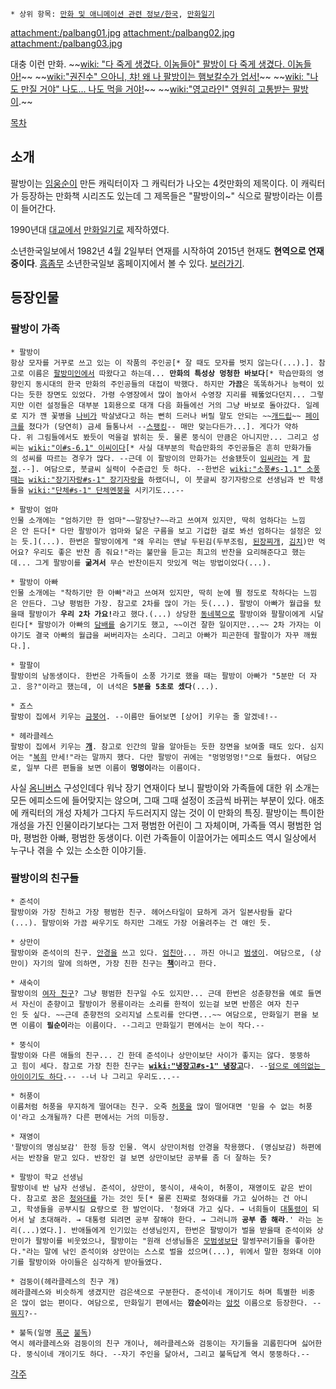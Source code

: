  * 상위 항목: [[만화 및 애니메이션 관련 정보/한국]], [[만화일기]]

attachment:/palbang01.jpg
attachment:/palbang02.jpg
attachment:/palbang03.jpg

대충 이런 만화.
~~[[wiki: "다 죽게 생겼다. 이놈들아" 팔방이 다 죽게 생겼다. 이놈들아!]]~~
~~[[wiki:"권진수" 으아니, 챠! 왜 나 팔방이는 햄보칼수가 업서!]]~~
~~[[wiki: "나도 만질 거야" 나도... 나도 먹을 거야!]]~~
~~[[wiki:"영고라인" 영원히 고통받는 팔방이]].~~

[[목차]]

== 소개 ==
팔방이는 [[임웅순]]이 만든 캐릭터이자 그 캐릭터가 나오는 4컷만화의 제목이다. 이 캐릭터가 등장하는 만화책 시리즈도 있는데 그 제목들은 "팔방이의~" 식으로 팔방이라는 이름이 들어간다.

1990년대 [[대교]]에서 [[만화일기]]로 제작하였다.

소년한국일보에서 1982년 4월 2일부터 연재를 시작하여 2015년 현재도 '''현역으로 연재 중이다'''. [[흠좀무]] 소년한국일보 홈페이지에서 볼 수 있다. [http://kids.hankooki.com/cartoon/list.php?webtype=03 보러가기].

== 등장인물 ==
=== 팔방이 가족 ===
 * 팔방이
 항상 모자를 거꾸로 쓰고 있는 이 작품의 주인공[* 잘 때도 모자를 벗지 않는다(...).]. 참고로 이름은 [[팔방미인]]에서 따왔다고 하는데... '''만화의 특성상 멍청한 바보다'''[* 학습만화의 영향인지 동시대의 한국 만화의 주인공들의 대접이 박했다. 하지만 '''가끔'''은 똑똑하거나 능력이 있다는 듯한 장면도 있었다. 가령 수영장에서 많이 놀아서 수영장 지리를 꿰뚫었다던지... 그렇지만 이런 설정들은 대부분 1회용으로 대개 다음 화들에선 거의 그냥 바보로 돌아갔다. 일례로 지가 깬 꽃병을 [[나비]]가 박살냈다고 하는 뻔히 드러나 버릴 말도 안되는 ~~[[개드립]]~~ [[페이크]]를 쳤다가 (당연히) 금세 들통나서 --[[스팽킹]]-- 매만 맞는다든가...]. 게다가 약하다. 위 그림들에서도 봤듯이 먹을걸 밝히는 듯. 물론 뚱식이 만큼은 아니지만... 그리고 성씨는 [[wiki:"이#s-6.1" 이]]씨이다[* 사실 대부분의 학습만화의 주인공들은 흔히 만화가들의 성씨를 따르는 경우가 많다. --근데 이 팔방이의 만화가는 선술됐듯이 [[임#s-1.1|임]]씨라는 게 [[함정#s-1|함정]].--]. 여담으로, 붓글씨 실력이 수준급인 듯 하다. --한번은 [[wiki:"소풍#s-1.1" 소풍]]때는 [[wiki:"장기자랑#s-1" 장기자랑]]을 하랬더니, 이 붓글씨 장기자랑으로 선생님과 반 학생들을 [[wiki:"단체#s-1" 단체]][[멘탈붕괴|멘붕]]을 시키기도...--

 * 팔방이 엄마
 인물 소개에는 "엄하기만 한 엄마"~~말장난?~~라고 쓰여져 있지만, 딱히 엄하다는 느낌은 안 든다[* 다만 팔방이가 엄마와 닮은 구름을 보고 기겁한 걸로 봐선 엄하다는 설정은 있는 듯.](...). 한번은 팔방이에게 "왜 우리는 맨날 두된김(두부조림, [[된장찌개]], [[김치]])만 먹어요? 우리도 좋은 반찬 좀 줘요!"라는 불만을 듣고는 최고의 반찬을 요리해준다고 했는데... 그게 팔방이를 '''굶겨서''' 무슨 반찬이든지 맛있게 먹는 방법이었다(...).

 * 팔방이 아빠
 인물 소개에는 "착하기만 한 아빠"라고 쓰여져 있지만, 딱히 눈에 띌 정도로 착하다는 느낌은 안든다. 그냥 평범한 가장. 참고로 2차를 많이 가는 듯(...). 팔방이 아빠가 월급을 탔을때 팔방이가 '''우리 2차 가요!'''라고 했다.(...) 상당한 [[동네북]]으로 팔방이와 팔팔이에게 시달린다[* 팔방이가 아빠의 [[담배]]를 숨기기도 했고, ~~이건 잘한 일이지만...~~ 2차 가자는 이야기도 결국 아빠의 월급을 써버리자는 소리다. 그리고 아빠가 피곤한데 팔팔이가 자꾸 깨웠다.].

 * 팔팔이
 팔방이의 남동생이다. 한번은 가족들이 소풍 가기로 했을 때는 팔방이 아빠가 "5분만 더 자고. 응?"이라고 했는데, 이 녀석은 '''5분을 5초로 셌다'''(...).

 * 죠스
 팔방이 집에서 키우는 [[금붕어]]. --이름만 들어보면 [상어] 키우는 줄 알겠네!--

 * 헤라클레스
 팔방이 집에서 키우는 '''[[개]]'''. 참고로 인간의 말을 알아듣는 듯한 장면을 보여줄 때도 있다. 심지어는 "[[복희#s-1|복희]] 만세!"라는 말까지 했다. 다만 팔방이 귀에는 "멍멍멍멍!"으로 들렸다. 여담으로, 일부 다른 편들을 보면 이름이 '''멍멍이'''라는 이름이다.

사실 [[옴니버스]] 구성인데다 워낙 장기 연재이다 보니 팔방이와 가족들에 대한 위 소개는 모든 에피소드에 들어맞지는 않으며, 그때 그때 설정이 조금씩 바뀌는 부분이 있다. 애초에 캐릭터의 개성 자체가 그다지 두드러지지 않는 것이 이 만화의 특징. 팔방이는 특이한 개성을 가진 인물이라기보다는 그저 평범한 어린이 그 자체이며, 가족들 역시 평범한 엄마, 평범한 아빠, 평범한 동생이다. 이런 가족들이 이끌어가는 에피소드 역시 일상에서 누구나 겪을 수 있는 소소한 이야기들.

=== 팔방이의 친구들 ===
 * 준석이
 팔방이와 가장 친하고 가장 평범한 친구. 헤어스타일이 묘하게 과거 일본사람들 같다(...). 팔방이와 가끔 싸우기도 하지만 그래도 가장 어울려주는 건 얘인 듯.

 * 상만이
 팔방이와 준석이의 친구. [[안경]]을 쓰고 있다. [[엄친아]]... 까진 아니고 [[범생이]]. 여담으로, (상만이) 자기의 말에 의하면, 가장 친한 친구는 '''[[책]]'''이라고 한다.

 * 새숙이
 팔방이의 [[여자 친구#s-1|여자 친구]]? 그냥 평범한 친구일 수도 있지만... 근데 한번은 성춘향전을 예로 들면서 자신이 춘향이고 팔방이가 몽룡이라는 소리를 한적이 있는걸 보면 반쯤은 여자 친구인 듯 싶다. ~~근데 춘향전의 오리지널 스토리를 안다면...~~ 여담으로, 만화일기 편을 보면 이름이 '''필순이'''라는 이름이다. --그리고 만화일기 편에서는 눈이 작다.--

 * 뚱식이
 팔방이와 다른 애들의 친구... 긴 한데 준석이나 상만이보단 사이가 좋지는 않다. 뚱뚱하고 힘이 세다. 참고로 가장 친한 친구는 '''[[wiki:"냉장고#s-1" 냉장고]]'''다. --[http://ftp.gameshot.net/community/free/4294908900/xuntitled233.jpg 덤으로 예의없는 아이이기도 하다].-- --너 나 그리고 우리도...--

 * 허풍이
 이름처럼 허풍을 무지하게 떨어대는 친구. 오죽 [[허풍]]을 많이 떨어대면 '믿을 수 없는 허풍이'라고 소개될까? 다른 편에서는 거의 미등장.

 * 재영이
 '팔방이의 명심보감' 한정 등장 인물. 역시 상만이처럼 안경을 착용했다. (명심보감) 하편에서는 반장을 맏고 있다. 반장인 걸 보면 상만이보단 공부를 좀 더 잘하는 듯?

 * 팔방이 학교 선생님
 팔방이네 반 남자 선생님. 준석이, 상만이, 뚱식이, 새숙이, 허풍이, 재영이도 같은 반이다. 참고로 꿈은 [[청와대]]를 가는 것인 듯[* 물론 진짜로 청와대를 가고 싶어하는 건 아니고, 학생들을 공부시킬 요량으로 한 발언이다. '청와대 가고 싶다. → 너희들이 [[대통령]]이 되어서 날 초대해라. → 대통령 되려면 공부 잘해야 한다. → 그러니까 '''공부 좀 해라'''.' 라는 논리(...)였다.]. 반애들에게 인기있는 선생님인지, 한번은 팔방이가 벌을 받을때 준석이와 상만이가 팔방이를 비웃었으나, 팔방이는 "원래 선생님들은 [[모범생]]보단 말썽꾸러기들을 좋아한다."라는 말에 낚인 준석이와 상만이는 스스로 벌을 섰으며(...), 위에서 말한 청와대 이야기를 팔방이와 아이들은 심각하게 받아들였다.

 * 검둥이(헤라클레스의 친구 개)
 헤라클레스와 비슷하게 생겼지만 검은색으로 구분한다. 준석이네 개이기도 하며 특별한 비중은 많이 없는 편이다. 여담으로, 만화일기 편에서는 '''깜순이'''라는 [[암컷]] 이름으로 등장한다. --[[쉰 밀회|뭐지]]?--

 * 불독(일명 [[폭군]] [[불도그#s-1|불독]])
 역시 헤라클레스와 검둥이의 친구 개이나, 헤라클레스와 검둥이는 자기들을 괴롭힌다며 싫어한다. 뚱식이네 개이기도 하다. --자기 주인을 닮아서, 그리고 불독답게 역시 뚱뚱하다.--

[[각주]]
